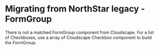 
<Meta title="Migration/FormGroup" />

# Migrating from NorthStar legacy - FormGroup

There is not a matched FormGroup component from Cloudscape. For a list of Checkboxes, use 
a array of <Link href='https://cloudscape.design/components/checkbox' target='_blank' external>Cloudscape Checkbox component</Link> to build the FormGroup.
